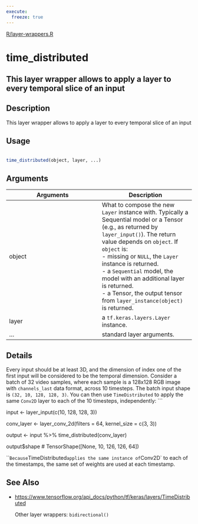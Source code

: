 ```yaml
---
execute:
  freeze: true
---
```


[R/layer-wrappers.R](https://github.com/rstudio/keras//blob/main/R/layer-wrappers.R#L33) 

# time_distributed

## This layer wrapper allows to apply a layer to every temporal slice of an input

## Description
 This layer wrapper allows to apply a layer to every temporal slice of an input 


## Usage
```r
 
time_distributed(object, layer, ...) 
```

## Arguments
|Arguments|Description|
|---|---|
| object | What to compose the new `Layer` instance with. Typically a Sequential model or a Tensor (e.g., as returned by `layer_input()`). The return value depends on `object`. If `object` is:  <br>- missing or `NULL`, the `Layer` instance is returned. <br>- a `Sequential` model, the model with an additional layer is returned. <br>- a Tensor, the output tensor from `layer_instance(object)` is returned.  |
| layer | a `tf.keras.layers.Layer` instance. |
| ... | standard layer arguments. |

## Details

 Every input should be at least 3D, and the dimension of index one of the first input will be considered to be the temporal dimension.  Consider a batch of 32 video samples, where each sample is a 128x128 RGB image with `channels_last` data format, across 10 timesteps. The batch input shape is `(32, 10, 128, 128, 3)`.  You can then use `TimeDistributed` to apply the same `Conv2D` layer to each of the 10 timesteps, independently:  ```

input <- layer_input(c(10, 128, 128, 3)) 

conv_layer <- layer_conv_2d(filters = 64, kernel_size = c(3, 3)) 

output <- input %>% time_distributed(conv_layer) 

output$shape # TensorShape([None, 10, 126, 126, 64]) 

```  Because `TimeDistributed` applies the same instance of `Conv2D` to each of the timestamps, the same set of weights are used at each timestamp. 





## See Also

  

- [https://www.tensorflow.org/api_docs/python/tf/keras/layers/TimeDistributed](https://www.tensorflow.org/api_docs/python/tf/keras/layers/TimeDistributed) 

  Other layer wrappers:  `bidirectional()` 

